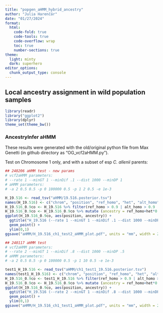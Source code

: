 ```yaml
---
title: "popgen_aHMM_hybrid_ancestry"
author: "Julia Harenčár"
date: "01/27/2024"
format: 
  html:
    code-fold: true
    code-tools: true
    code-overflow: wrap
    toc: true
    number-sections: true
theme:
  light: minty
  dark: superhero
editor_options: 
  chunk_output_type: console
---
```


## Local ancestry assignment in wild population samples

```r
library(readr)
library("ggplot2")
library(dplyr)
theme_set(theme_bw())
```

### AncestryInfer aHMM

These results were generated with the old/original python file from Max Genetti (in github directory as "OG_vcf2aHMM.py").

Test on Chromosome 1 only, and with a subset of esp *C. allenii* parents:

```r
## 240206 aHMM test - new params
# vcf2aHMM parameters:
# --rate 1 --minGT 1 --minDif .1 --dist 1000 --minDP 1
# aHMM parameters:
# -a 2 0.5 0.5 -p 0 100000 0.5 -p 1 2 0.5 -e 1e-3

H_19.516 <- read_tsv("aHMM/19.516.posterior.tsv")
names(H_19.516) <- c("chrom", "position", "ref_homo", "het", "alt_homo")
H_19.516_0.9co <- H_19.516 %>% filter(ref_homo > 0.9 | alt_homo > 0.9 | het > 0.9) 
H_19.516_0.9co <- H_19.516_0.9co %>% mutate (ancestry = ref_homo+het*0.5)
ggplot(H_19.516_0.9co, aes(position, ancestry)) + 
  ggtitle("H_19.516 (--rate 1 --minGT 1 --minDif .1 --dist 1000 --minDP 1)") +
  geom_point() +
  ylim(0,1)
ggsave("aHMM/H_19.516_ch1_test2_aHMM_plot.pdf", units = "mm", width = 250, height = 125)

## 240117 aHMM test 
# vcf2aHMM parameters:
# --rate 2 --minGT 1 --minDif .8 --dist 1000 --minDP .5
# aHMM parameters:
# -a 2 0.5 0.5 -p 0 100000 0.5 -p 1 10 0.5 -e 1e-3

test1_H_19.516 <- read_tsv("aHMM/ch1_test1_19.516.posterior.tsv")
names(test1_H_19.516) <- c("chrom", "position", "ref_homo", "het", "alt_homo")
H_19.516_0.9co <- test1_H_19.516 %>% filter(ref_homo > 0.9 | alt_homo > 0.9 | het > 0.9) 
H_19.516_0.9co <- H_19.516_0.9co %>% mutate (ancestry = ref_homo+het*0.5)
ggplot(H_19.516_0.9co, aes(position, ancestry)) + 
  ggtitle("H_19.516 (--rate 2 --minGT 1 --minDif .8 --dist 1000 --minDP .5)") +
  geom_point() +
  ylim(0,1)
ggsave("aHMM/H_19.516_ch1_test1_aHMM_plot.pdf", units = "mm", width = 250, height = 125)
```
